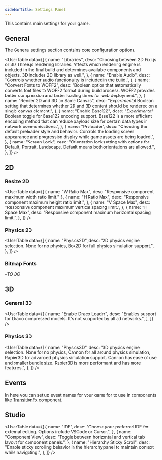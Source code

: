 ```yaml
---
sidebarTitle: Settings Panel
---
```



<SpecialHeader title="Settings Panel" />

This contains main settings for your game.

## General

The General settings section contains core configuration options.

<UserTable
  data={[
    {
      name: "Libraries",
      desc: "Choosing between 2D Pixi.js or 3D Three.js rendering libraries. Affects which rendering engine is included in the final build and determines available components and objects. 3D includes 2D library as well.",
    },
    {
      name: "Enable Audio",
      desc: "Controls whether audio functionality is included in the build.",
    },
    {
      name: "Convert Fonts to WOFF2",
      desc: "Boolean option that automatically converts font files to WOFF2 format during build process. WOFF2 provides better compression and faster loading times for web deployment.",
    },
    {
      name: "Render 2D and 3D on Same Canvas",
      desc: "*Experimental* Boolean setting that determines whether 2D and 3D content should be rendered on a single canvas element.",
    },
    {
      name: "Enable Base122",
      desc: "*Experimental* Boolean toggle for Base122 encoding support. Base122 is a more efficient encoding method that can reduce payload size for certain data types in network communications.",
    },
    {
      name: "Preloader",
      desc: "Choosing the default preloader style and behavior. Controls the loading screen appearance and progression display while game assets are being loaded.",
    },
    {
      name: "Screen Lock",
      desc: "Orientation lock setting with options for Default, Portrait, Landscape. Default means both orientations are allowed.",
    },
  ]}
/>

## 2D

### Resize 2D

<UserTable
  data={[
    {
      name: "W Ratio Max",
      desc: "Responsive component maximum width ratio limit.",
    },
    {
      name: "H Ratio Max",
      desc: "Responsive component maximum height ratio limit.",
    },
    {
      name: "V Space Max",
      desc: "Responsive component maximum vertical spacing limit.",
    },
    {
      name: "H Space Max",
      desc: "Responsive component maximum horizontal spacing limit.",
    },
  ]}
/>

### Physics 2D

<UserTable
  data={[
    {
      name: "Physics2D",
      desc: "2D physics engine selection. None for no physics, Box2D for full physics simulation support.",
    },
  ]}
/>

### Bitmap Fonts

-_TO DO_

## 3D

### General 3D

<UserTable
  data={[
    {
      name: "Enable Draco Loader",
      desc: "Enables support for Draco compressed models. It's not supported by all ad networks.",
    },
  ]}
/>

### Physics 3D

<UserTable
  data={[
    {
      name: "Physics3D",
      desc: "3D physics engine selection. None for no physics, Cannon for all around physics simulation, Rapier3D for advanced physics simulation support. Cannon has ease of use and smaller bundle size. Rapier3D is more performant and has more features.",
    },
  ]}
/>

## Events

In here you can set up event names for your game for to use in components like [TransitionFx](2d/components/transitionfx-component) component.

## Studio

<UserTable
  data={[
    {
      name: "IDE",
      desc: "Choose your preferred IDE for external editing. Options include VSCode or Cursor.",
    },
    {
      name: "Component View",
      desc: "Toggle between horizontal and vertical tab layout for component panels.",
    },
    {
      name: "Hierarchy Sticky Scroll",
      desc: "Enable sticky scrolling behavior in the hierarchy panel to maintain context while navigating.",
    },
  ]}
/>
